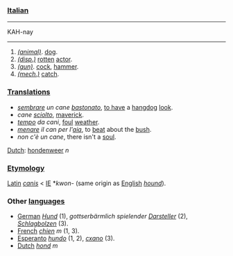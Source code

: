 ===[[Italian]]===

----
KAH-nay
----

#''[[(animal)]]''. [[dog]]. 
#''[[disparaging|(disp.)]]'' [[rot|rotten]] [[actor]].
#''[[(gun)]]''. [[cock]], [[hammer]].
#''[[mechanics|(mech.)]]'' [[catch]].

===[[translation|Translations]]===

*''[[sembrare]] un cane [[bastonare|bastonato]]'', [[to have]] a [[hangdog]] [[look]].<br>
*''cane [[sciogliere|sciolto]]'', [[maverick]].<br>
*''[[tempo]] da cani'', [[foul]] [[weather]].<br>
*''[[menare]] il can per l'[[aia]]'', to [[beat]] about the [[bush]].
*''non c'è un cane'', there isn't a [[soul]].

[[Dutch]]: [[hondenweer]] ''n''



===[[Etymology]]===

[[Latin]] ''[[canis]]'' < [[Indoeuropean|IE]] *''kwon-'' (same origin as [[English]] ''[[hound]]'').

===Other [[language|languages]]===

*[[German]] ''[[Hund]]'' (1), ''gottserbärmlich spielender [[Darsteller]]'' (2), ''[[Schlagbolzen]]'' (3). 
*[[French]] ''[[chien]]'' ''m'' (1, 3).
*[[Esperanto]] ''[[hundo]]'' (1, 2), ''[[cxano]]'' (3).
*[[Dutch]] ''[[hond]]'' ''m''